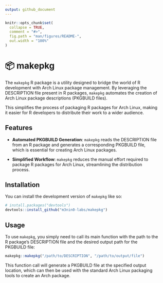 ```yaml
---
output: github_document
---
```


```r
knitr::opts_chunk$set(
  collapse = TRUE,
  comment = "#>",
  fig.path = "man/figures/README-",
  out.width = "100%"
)
```

# 📦 makepkg

The `makepkg` R package is a utility designed to bridge the world of R development with Arch Linux package management. By leveraging the DESCRIPTION file present in R packages, `makepkg` automates the creation of Arch Linux package descriptions (PKGBUILD files). 

This simplifies the process of packaging R packages for Arch Linux, making it easier for R developers to distribute their work to a wider audience.

## Features

- **Automated PKGBUILD Generation**: `makepkg` reads the DESCRIPTION file from an R package and generates a corresponding PKGBUILD file, which is essential for creating Arch Linux packages.

- **Simplified Workflow**: `makepkg` reduces the manual effort required to package R packages for Arch Linux, streamlining the distribution process.

## Installation

You can install the development version of `makepkg` like so:

``` r
# install.packages("devtools")
devtools::install_github("m3nin0-labs/makepkg")
```

## Usage

To use `makepkg`, you simply need to call its main function with the path to the R package's DESCRIPTION file and the desired output path for the PKGBUILD file:

```r
makepkg::makepkg("/path/to/DESCRIPTION", "/path/to/output/file")
```

This function call will generate a PKGBUILD file at the specified output location, which can then be used with the standard Arch Linux packaging tools to create an Arch package.
